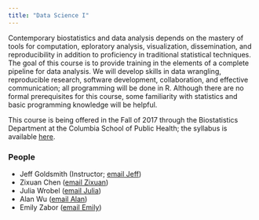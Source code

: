 ```yaml
---
title: "Data Science I"
---
```


Contemporary biostatistics and data analysis depends on the mastery of tools for computation, eploratory analysis, visualization, dissemination, and reproducibility in addition to proficiency in traditional statistical techniques. The goal of this course is to provide training in the elements of a complete pipeline for data analysis. We will develop skills in data wrangling, reproducible research, software development, collaboration, and effective communication; all programming will be done in R. Although there are no formal prerequisites for this course, some familiarity with statistics and basic programming knowledge will be helpful.

This course is being offered in the Fall of 2017 through the Biostatistics Department at the Columbia School of Public Health; the syllabus is available [here](resources/2017_DSI_Syllabus.pdf).

### People

* Jeff Goldsmith (Instructor; [email Jeff](mailto:jeff.goldsmith@columbia.edu))
* Zixuan Chen ([email Zixuan](mailto:zc2361@cumc.columbia.edu))
* Julia Wrobel ([email Julia](mailto:jw3134@cumc.columbia.edu))
* Alan Wu ([email Alan](mailto:aw3013@cumc.columbia.edu))
* Emily Zabor ([email Emily](mailto:ecz2108@cumc.columbia.edu))
